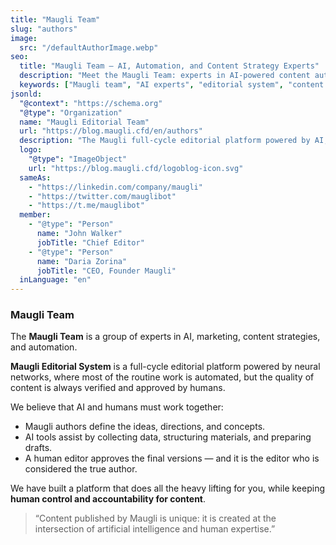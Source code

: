 ```yaml
---
title: "Maugli Team"
slug: "authors"
image:
  src: "/defaultAuthorImage.webp"
seo:
  title: "Maugli Team — AI, Automation, and Content Strategy Experts"
  description: "Meet the Maugli Team: experts in AI-powered content automation, marketing, and editorial ecosystems."
  keywords: ["Maugli team", "AI experts", "editorial system", "content automation"]
jsonld:
  "@context": "https://schema.org"
  "@type": "Organization"
  name: "Maugli Editorial Team"
  url: "https://blog.maugli.cfd/en/authors"
  description: "The Maugli full-cycle editorial platform powered by AI, combining automation with human content verification."
  logo:
    "@type": "ImageObject"
    url: "https://blog.maugli.cfd/logoblog-icon.svg"
  sameAs:
    - "https://linkedin.com/company/maugli"
    - "https://twitter.com/mauglibot"
    - "https://t.me/mauglibot"
  member:
    - "@type": "Person"
      name: "John Walker"
      jobTitle: "Chief Editor"
    - "@type": "Person"
      name: "Daria Zorina"
      jobTitle: "CEO, Founder Maugli"
  inLanguage: "en"
---
```





### Maugli Team

The **Maugli Team** is a group of experts in AI, marketing, content strategies, and automation.  

**Maugli Editorial System** is a full-cycle editorial platform powered by neural networks, where most of the routine work is automated, but the quality of content is always verified and approved by humans.  

We believe that AI and humans must work together:  
- Maugli authors define the ideas, directions, and concepts.  
- AI tools assist by collecting data, structuring materials, and preparing drafts.  
- A human editor approves the final versions — and it is the editor who is considered the true author.  

We have built a platform that does all the heavy lifting for you, while keeping **human control and accountability for content**.  

> “Content published by Maugli is unique: it is created at the intersection of artificial intelligence and human expertise.”
